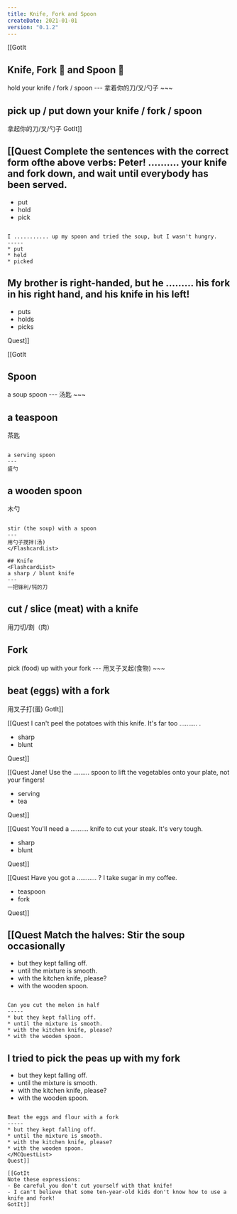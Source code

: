 ```yaml
---
title: Knife, Fork and Spoon
createDate: 2021-01-01
version: "0.1.2"
---
```


[[GotIt
## Knife, Fork 🍴 and Spoon 🥄
<FlashcardList>
hold your knife / fork / spoon
---
拿着你的刀/叉/勺子
~~~

pick up / put down your knife / fork / spoon
---
拿起你的刀/叉/勺子
</FlashcardList>
GotIt]]

[[Quest
**Complete the sentences with the correct form ofthe above verbs:**
<MCQuestList correct="A;C;B" totalAttempts="2" >
Peter! .......... your knife and fork down, and wait until everybody has been served.
-----
* put
* hold
* pick
~~~~~

I ........... up my spoon and tried the soup, but I wasn't hungry.
-----
* put
* held
* picked
~~~~~

My brother is right-handed, but he ......... his fork in his right hand, and his knife in his left!
-----
* puts
* holds
* picks
</MCQuestList>
Quest]]

[[GotIt
## Spoon
<FlashcardList>
a soup spoon
---
汤匙
~~~

a teaspoon
---
茶匙
~~~

a serving spoon
---
盛勺
~~~

a wooden spoon
---
木勺
~~~

stir (the soup) with a spoon
---
用勺子搅拌(汤)
</FlashcardList>

## Knife
<FlashcardList>
a sharp / blunt knife
---
一把锋利/钝的刀
~~~

cut / slice (meat) with a knife
---
用刀切/割（肉）
</FlashcardList>

## Fork
<FlashcardList>
pick (food) up with your fork
---
用叉子叉起(食物) 
~~~

beat (eggs) with a fork
---
用叉子打(蛋)
</FlashcardList>
GotIt]]

[[Quest
I can't peel the potatoes with this knife. It's far too .......... .
<MCQuest totalAttempts="1" correct="B">
* sharp
* blunt
</MCQuest>
Quest]]

[[Quest
Jane! Use the ......... spoon to lift the vegetables onto your plate, not your fingers! 
<MCQuest totalAttempts="1" correct="A">
* serving
* tea
</MCQuest>
Quest]]

[[Quest
You'll need a .......... knife to cut your steak. It's very tough.
<MCQuest totalAttempts="1" correct="A">
* sharp
* blunt
</MCQuest>
Quest]]

[[Quest
Have you got a ........... ? I take sugar in my coffee.
<MCQuest totalAttempts="1" correct="A">
* teaspoon
* fork
</MCQuest>
Quest]]

[[Quest
**Match the halves:**
<MCQuestList correct="D;C;A;B" totalAttempts="2" >
Stir the soup occasionally
-----
* but they kept falling off.
* until the mixture is smooth.
* with the kitchen knife, please?
* with the wooden spoon.
~~~~~

Can you cut the melon in half
-----
* but they kept falling off.
* until the mixture is smooth.
* with the kitchen knife, please?
* with the wooden spoon.
~~~~~

I tried to pick the peas up with my fork 
-----
* but they kept falling off.
* until the mixture is smooth.
* with the kitchen knife, please?
* with the wooden spoon.
~~~~~

Beat the eggs and flour with a fork
-----
* but they kept falling off.
* until the mixture is smooth.
* with the kitchen knife, please?
* with the wooden spoon.
</MCQuestList>
Quest]]

[[GotIt
Note these expressions:
- Be careful you don't cut yourself with that knife!
- I can't believe that some ten-year-old kids don't know how to use a knife and fork!
GotIt]]